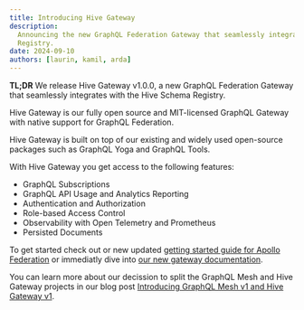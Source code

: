 ```yaml
---
title: Introducing Hive Gateway
description:
  Announcing the new GraphQL Federation Gateway that seamlessly integrates with the Hive Schema
  Registry.
date: 2024-09-10
authors: [laurin, kamil, arda]
---
```


**TL;DR** We release Hive Gateway v1.0.0, a new GraphQL Federation Gateway that seamlessly
integrates with the Hive Schema Registry.

Hive Gateway is our fully open source and MIT-licensed GraphQL Gateway with native support for
GraphQL Federation.

Hive Gateway is built on top of our existing and widely used open-source packages such as GraphQL
Yoga and GraphQL Tools.

With Hive Gateway you get access to the following features:

- GraphQL Subscriptions
- GraphQL API Usage and Analytics Reporting
- Authentication and Authorization
- Role-based Access Control
- Observability with Open Telemetry and Prometheus
- Persisted Documents

To get started check out or new updated
[getting started guide for Apollo Federation](/docs/get-started/apollo-federation) or immediatly
dive into [our new gateway documentation](/docs/gateway).

You can learn more about our decission to split the GraphQL Mesh and Hive Gateway projects in our
blog post
[Introducing GraphQL Mesh v1 and Hive Gateway v1](https://the-guild.dev/blog/graphql-mesh-v1-hive-gateway-v1).
